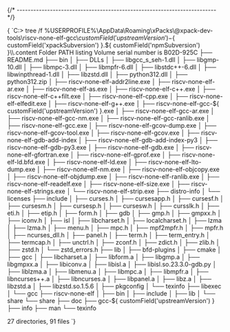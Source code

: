 

{/* ------------------------------------------------------------------------ */}

<CodeBlock language="console"> {
`C:\> tree /f %USERPROFILE%\\AppData\\Roaming\\xPacks\\@xpack-dev-tools\\riscv-none-elf-gcc\\${ customField('upstreamVersion') }-${ customField('xpackSubversion') }.${ customField('npmSubversion') }\\.content
Folder PATH listing
Volume serial number is B02D-925C
├── README.md
├── bin
│   ├── DLLs
│   ├── libgcc_s_seh-1.dll
│   ├── libgmp-10.dll
│   ├── libmpc-3.dll
│   ├── libmpfr-6.dll
│   ├── libstdc++-6.dll
│   ├── libwinpthread-1.dll
│   ├── libzstd.dll
│   ├── python312.dll
│   ├── python312.zip
│   ├── riscv-none-elf-addr2line.exe
│   ├── riscv-none-elf-ar.exe
│   ├── riscv-none-elf-as.exe
│   ├── riscv-none-elf-c++.exe
│   ├── riscv-none-elf-c++filt.exe
│   ├── riscv-none-elf-cpp.exe
│   ├── riscv-none-elf-elfedit.exe
│   ├── riscv-none-elf-g++.exe
│   ├── riscv-none-elf-gcc-${ customField('upstreamVersion') }.exe
│   ├── riscv-none-elf-gcc-ar.exe
│   ├── riscv-none-elf-gcc-nm.exe
│   ├── riscv-none-elf-gcc-ranlib.exe
│   ├── riscv-none-elf-gcc.exe
│   ├── riscv-none-elf-gcov-dump.exe
│   ├── riscv-none-elf-gcov-tool.exe
│   ├── riscv-none-elf-gcov.exe
│   ├── riscv-none-elf-gdb-add-index
│   ├── riscv-none-elf-gdb-add-index-py3
│   ├── riscv-none-elf-gdb-py3.exe
│   ├── riscv-none-elf-gdb.exe
│   ├── riscv-none-elf-gfortran.exe
│   ├── riscv-none-elf-gprof.exe
│   ├── riscv-none-elf-ld.bfd.exe
│   ├── riscv-none-elf-ld.exe
│   ├── riscv-none-elf-lto-dump.exe
│   ├── riscv-none-elf-nm.exe
│   ├── riscv-none-elf-objcopy.exe
│   ├── riscv-none-elf-objdump.exe
│   ├── riscv-none-elf-ranlib.exe
│   ├── riscv-none-elf-readelf.exe
│   ├── riscv-none-elf-size.exe
│   ├── riscv-none-elf-strings.exe
│   └── riscv-none-elf-strip.exe
├── distro-info
│   └── licenses
├── include
│   ├── curses.h
│   ├── cursesapp.h
│   ├── cursesf.h
│   ├── cursesm.h
│   ├── cursesp.h
│   ├── cursesw.h
│   ├── cursslk.h
│   ├── eti.h
│   ├── etip.h
│   ├── form.h
│   ├── gdb
│   ├── gmp.h
│   ├── gmpxx.h
│   ├── iconv.h
│   ├── isl
│   ├── libcharset.h
│   ├── localcharset.h
│   ├── lzma
│   ├── lzma.h
│   ├── menu.h
│   ├── mpc.h
│   ├── mpf2mpfr.h
│   ├── mpfr.h
│   ├── ncurses_dll.h
│   ├── panel.h
│   ├── term.h
│   ├── term_entry.h
│   ├── termcap.h
│   ├── unctrl.h
│   ├── zconf.h
│   ├── zdict.h
│   ├── zlib.h
│   ├── zstd.h
│   └── zstd_errors.h
├── lib
│   ├── bfd-plugins
│   ├── cmake
│   ├── gcc
│   ├── libcharset.a
│   ├── libform.a
│   ├── libgmp.a
│   ├── libgmpxx.a
│   ├── libiconv.a
│   ├── libisl.a
│   ├── libisl.so.23.3.0-gdb.py
│   ├── liblzma.a
│   ├── libmenu.a
│   ├── libmpc.a
│   ├── libmpfr.a
│   ├── libncurses++.a
│   ├── libncurses.a
│   ├── libpanel.a
│   ├── libz.a
│   ├── libzstd.a
│   ├── libzstd.so.1.5.6
│   ├── pkgconfig
│   └── texinfo
├── libexec
│   └── gcc
├── riscv-none-elf
│   ├── bin
│   ├── include
│   ├── lib
│   └── share
└── share
    ├── doc
    ├── gcc-${ customField('upstreamVersion') }
    ├── info
    ├── man
    └── texinfo

27 directories, 91 files
`} </CodeBlock>
